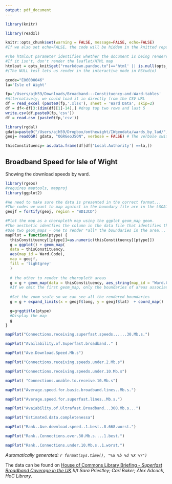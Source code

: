 ```yaml
---
output: pdf_document
---
```

```r
library(knitr)

library(readxl)

knitr::opts_chunk$set(warning = FALSE, message=FALSE, echo=FALSE)
#If we also set echo=FALSE, the code will be hidden in the knitted report

#The htmlout parameter identifies whether the document is being rendered to HTML.
#If it isn't, don't render the leaflet/HTML map
htmlout = opts_knit$get("rmarkdown.pandoc.to")=='html' || is.null(opts_knit$get("rmarkdown.pandoc.to"))
#(The NULL test lets us render in the interactive mode in RStudio)

gcode="E06000046"
la='Isle of Wight'

fp='/Users/ajh59/Downloads/Broadband---Constituency-and-Ward-tables'
#Alternatively, we could load it in directly from the CSV URL
df = read_excel (paste0(fp,'.xlsx'), sheet = 'Ward Data', skip=2)
df = df<-df[3:(dim(df)[1]-14),] #drop top two rows and last 5
write.csv(df,paste0(fp,'csv'))
df = read.csv (paste0(fp,'csv'))

library(rgdal)
gdata=paste0("/Users/ajh59/Dropbox/onthewight/IWgeodata/wards_by_lad/", gcode, ".json")
geoj= readOGR( gdata, "OGRGeoJSON", verbose = FALSE) # The verbose switch prevents printing of read diagnostics

thisConstituency= as.data.frame(df[df['Local.Authority'] ==la,])

```
## Broadband Speed for Isle of Wight

Showing the download speeds by ward.


```r
library(rgeos)
#requires maptools, mapproj
library(ggplot2)

#We need to make sure the data is presented in the correct format...
#The codes we want to map against in the boundary file are in the LSOA11CD column
geojf = fortify(geoj, region = "WD13CD")

#Plot the map as a choropleth map using the ggplot geom_map geom.
#The aesthetic identfies the column in the data file that identifies the boundary area code
#Use two geom_maps - one to render *all* the boundaries in the area...
mapPlot = function(ptype) {
  thisConstituency[[ptype]]=as.numeric(thisConstituency[[ptype]])
  g = ggplot() + geom_map(
  data = thisConstituency,
  aes(map_id = Ward.Code),
  map = geojf,
  fill = 'lightgrey'
  )
  
  # the other to render the choropleth areas
  g = g + geom_map(data = thisConstituency, aes_string(map_id = "Ward.Code", fill = ptype), map = geojf)
  #If we omit the first geom_map, only the boundaries of areas associated with the data file will be plotted
  
  #Set the zoom scale so we can see all the rendered boundaries
  g = g + expand_limits(x = geojf$long, y = geojf$lat)  + coord_map()

  g=g+ggtitle(ptype)
  #Display the map
  g
}
```

```r
mapPlot("Connections.receiving.superfast.speeds......30.Mb.s.")
```


```r
mapPlot("Availability.of.Superfast.broadband.." )
```

```r
mapPlot("Ave.Download.Speed.Mb.s")
```
```r
mapPlot("Connections.receiving.speeds.under.2.Mb.s")
```
```r
mapPlot("Connections.receiving.speeds.under.10.Mb.s")
```
```r
mapPlot( "Connections.unable.to.receive.10.Mb.s")
```
```r
mapPlot("Average.speed.for.basic.broadband.lines..Mb.s.")
```
```r
mapPlot("Average.speed.for.superfast.lines..Mb.s.")
```
```r
mapPlot("Avaiability.of.Ultrafast.Broadband...300.Mb.s...")
```
```r
mapPlot("Estimated.data.completenessa")
```
```r
mapPlot("Rank..Ave.download.speed..1.best..8.668.worst.")
```
```r
mapPlot("Rank..Connections.over.30.Mb.s....1.best.")
```
```r
mapPlot("Rank..Connections.under.10.Mb.s..1.worst.")
```

*Automatically generated: `r format(Sys.time(), "%a %b %d %X %Y")`*

The data can be found on  [House of Commons Library Briefing - *Superfast Broadband Coverage in the UK*](http://researchbriefings.parliament.uk/ResearchBriefing/Summary/SN06643#fullreport) *h/t Sara Priestley; Carl Baker; Alex Adcock, HoC Library*.